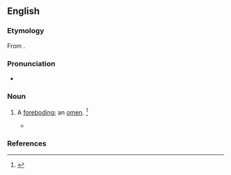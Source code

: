 ==English==

===Etymology===
From {{suffix|en|abode|ment}}.

===Pronunciation===
* {{a|US}} {{IPA|en|/əˈboʊd.mn̩t/}}

===Noun===
{{en-noun}}

# {{lb|en|obsolete}} A [[foreboding]]; an [[omen]]. {{defdate|Attested from the late 16<sup>th</sup> century to the mid 17<sup>th</sup> century.}}<ref name=SOED>{{R:SOED5|page=6}}</ref>
#* {{quote-book|en|author={{w|Shakespeare}}|title=Henry VI, Part III|section=Act IV, Scene vii|year=1591|passage=Tush, man, '''abodements''' must not now affright us ...}}

===References===
<references/>